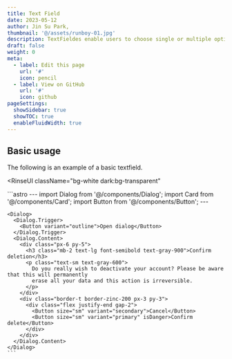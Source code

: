 ```yaml
---
title: Text Field
date: 2023-05-12
author: Jin Su Park,
thumbnail: '@/assets/runboy-01.jpg'
description: TextFieldes enable users to choose single or multiple options from a group.
draft: false
weight: 0
meta:
  - label: Edit this page
    url: '#'
    icon: pencil
  - label: View on GitHub
    url: '#'
    icon: github
pageSettings:
  showSidebar: true
  showTOC: true
  enableFluidWidth: true
---
```



## Basic usage

The following is an example of a basic textfield.


<RinseUI
  className="bg-white dark:bg-transparent"
>
  <Fragment slot="preview">
    <Dialog>
      <Dialog.Trigger>
        <Button variant="outline">Open dialog</Button>
      </Dialog.Trigger>
      <Dialog.Content>
        <div class="px-6 py-5">
          <h3 class="mb-2 text-lg font-semibold text-gray-900">Confirm deletion</h3>
          <p class="text-sm text-gray-600">
            Do you really wish to deactivate your account? Please be aware that this will permanently
            erase all your data and this action is irreversible.
          </p>
        </div>
        <div class="border-t border-zinc-200 px-3 py-3">
          <div class="flex justify-end gap-2">
            <Button size="sm" variant="secondary">Cancel</Button>
            <Button size="sm" variant="primary" isDanger>Confirm delete</Button>
          </div>
        </div>
      </Dialog.Content>
    </Dialog>
  </Fragment>
  <Fragment slot="code">
    ```astro
    ---
    import Dialog from '@/components/Dialog';
    import Card from '@/components/Card';
    import Button from '@/components/Button';
    ---

    <Dialog>
      <Dialog.Trigger>
        <Button variant="outline">Open dialog</Button>
      </Dialog.Trigger>
      <Dialog.Content>
        <div class="px-6 py-5">
          <h3 class="mb-2 text-lg font-semibold text-gray-900">Confirm deletion</h3>
          <p class="text-sm text-gray-600">
            Do you really wish to deactivate your account? Please be aware that this will permanently
            erase all your data and this action is irreversible.
          </p>
        </div>
        <div class="border-t border-zinc-200 px-3 py-3">
          <div class="flex justify-end gap-2">
            <Button size="sm" variant="secondary">Cancel</Button>
            <Button size="sm" variant="primary" isDanger>Confirm delete</Button>
          </div>
        </div>
      </Dialog.Content>
    </Dialog>
    ```

  </Fragment>
</RinseUI>
